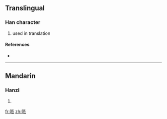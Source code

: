 {{also|呱}}
==Translingual==

===Han character===
{{Han char|rn=30|rad=口|as=06|sn=9|four=|canj=口竹竹女 (RHHV)}}

# used in translation

====References====
* {{Han ref|kx=0189.271|dkj=03625|hdz=10618.130|uh=54CC|ud=21708}}

----

==Mandarin==

===Hanzi===
{{cmn-hanzi|pin=[[gén]] ([[gen2]]), [[pài]] ([[pai4]])|wg=ken<sup>2</sup>, p'ai<sup>4</sup>}}

# {{defn|Mandarin}}

[[fr:哌]]
[[zh:哌]]